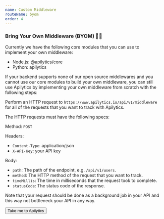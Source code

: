 ```yaml
---
name: Custom Middleware
routeName: byom
order: 4
---
```


### Bring Your Own Middleware (BYOM) 👨‍💻

Currently we have the following core modules that you can use to implement your own middleware:

- Node.js: <ExternalLink href="https://www.npmjs.com/package/@apilytics/core">
  @apilytics/core
  </ExternalLink>
- Python: <ExternalLink href="https://pypi.org/project/apilytics/">apilytics</ExternalLink>

If your backend supports none of our open source middlewares
and you cannot use our core modules to build your own middleware,
you can still use Apilytics by implementing your own middleware from scratch with the following steps:

Perform an HTTP request to `https://www.apilytics.io/api/v1/middleware`
for all of the requests that you want to track with Apilytics.

The HTTP requests must have the following specs:

Method: `POST`

Headers:

- `Content-Type`: application/json
- `X-API-Key`: your API key

Body:

- `path`: The path of the endpoint, e.g. `/api/v1/users`.
- `method`: The HTTP method of the request that you want to track.
- `timeMillis`: The time in milliseconds that the request took to complete.
- `statusCode`: The status code of the response.

Note that your request should be done as a background job
in your API and this way not bottleneck your API in any way.

<Button linkTo="/" className="btn-secondary btn-outline mt-8 mx-auto">
  Take me to Apilytics
</Button>
